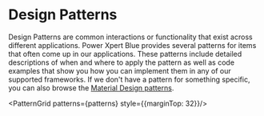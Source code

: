 
# Design Patterns

Design Patterns are common interactions or functionality that exist across different applications. Power Xpert Blue provides several patterns for items that often come up in our applications. These patterns include detailed descriptions of when and where to apply the pattern as well as code examples that show you how you can implement them in any of our supported frameworks. If we don't have a pattern for something specific, you can also browse the [Material Design patterns](https://material.io/design/guidelines-overview/). 

<PatternGrid patterns={patterns} style={{marginTop: 32}}/>